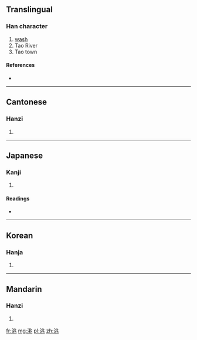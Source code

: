 ==Translingual==

===Han character===
{{Han char|rn=85|rad=水|as=06|sn=9|four=3211<sub>3</sub>|canj=水中一人 (ELMO)}}

# [[wash]]
# Tao River
# Tao town

====References====
* {{Han ref|kx=0622.030|dkj=17408|dj=1018.040|hdz=31613.010|uh=6D2E|ud=27950|bh=ACAB|bd=44203}}

----

==Cantonese==

===Hanzi===
{{yue-hanzi|jyut=|y=tou4}}

# {{defn|lang=yue|sort=水06}}

----

==Japanese==

===Kanji===
{{ja-kanji|grade=|rs=水06}}

# {{defn|lang=ja|sort=水06}}

====Readings====
* {{ja-readings|on=[[とう]] (tō), [[よう]] (yō), [[どう]] (dō)|kun=[[あらう]] (arau)}}

----

==Korean==

===Hanja===
{{ko-hanja|hangeul=도|eumhun=|rv=do|mr=to|y=to}}

# {{defn|lang=ko|sort=水06}}

----

==Mandarin==

===Hanzi===
{{cmn-hanzi|pin=[[tāo]] ([[tao1]])|wg=t'ao<sup>1</sup>}}

# {{defn|lang=cmn|sort=水06}}

[[fr:洮]]
[[mg:洮]]
[[pl:洮]]
[[zh:洮]]
